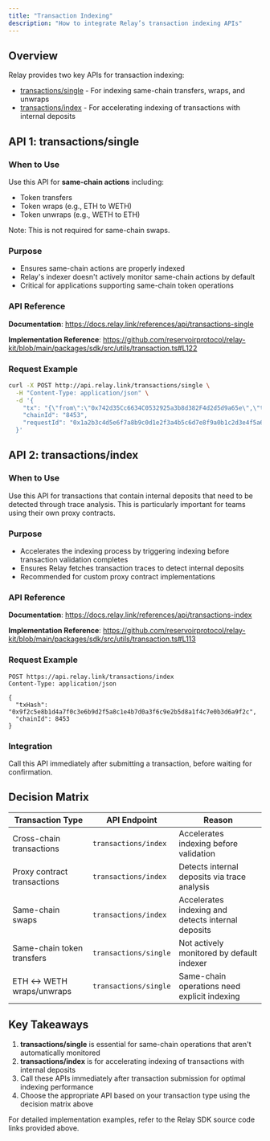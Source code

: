 ```yaml
---
title: "Transaction Indexing"
description: "How to integrate Relay’s transaction indexing APIs"
---
```


## Overview

Relay provides two key APIs for transaction indexing:

- [transactions/single](/references/api/transactions-single) - For indexing same-chain transfers, wraps, and unwraps
- [transactions/index](/references/api/transactions-index) - For accelerating indexing of transactions with internal deposits

## API 1: transactions/single

### When to Use

Use this API for **same-chain actions** including:

- Token transfers
- Token wraps (e.g., ETH to WETH)
- Token unwraps (e.g., WETH to ETH)

Note: This is not required for same-chain swaps.

### Purpose

- Ensures same-chain actions are properly indexed
- Relay's indexer doesn't actively monitor same-chain actions by default
- Critical for applications supporting same-chain token operations

### API Reference

**Documentation**: https://docs.relay.link/references/api/transactions-single

**Implementation Reference**: https://github.com/reservoirprotocol/relay-kit/blob/main/packages/sdk/src/utils/transaction.ts#L122

### Request Example

```bash
curl -X POST http://api.relay.link/transactions/single \
  -H "Content-Type: application/json" \
  -d '{
    "tx": "{\"from\":\"0x742d35Cc6634C0532925a3b8d382F4d2d5d9a65e\",\"to\":\"0x833589fCD6eDb6E08f4c7C32D4f71b54bdA02913\",\"data\":\"0xa9059cbb000000000000000000000000742d35cc6634c0532925a3b8d382f4d2d5d9a65e0000000000000000000000000000000000000000000000000de0b6b3a7640000\",\"value\":\"0\",\"chainId\":8453,\"txHash\":\"0x7d1af7f8c6b5e9d4a2f3b8c7e6d9f2a5b4c7e8d1f6a3b9c2e5d8f1a4b7c0e3d6\"}",
    "chainId": "8453",
    "requestId": "0x1a2b3c4d5e6f7a8b9c0d1e2f3a4b5c6d7e8f9a0b1c2d3e4f5a6b7c8d9e0f1a2b"
  }'
```

## API 2: transactions/index

### When to Use

Use this API for transactions that contain internal deposits that need to be detected through trace analysis. This is particularly important for teams using their own proxy contracts.

### Purpose

- Accelerates the indexing process by triggering indexing before transaction validation completes
- Ensures Relay fetches transaction traces to detect internal deposits
- Recommended for custom proxy contract implementations

### API Reference

**Documentation**: https://docs.relay.link/references/api/transactions-index

**Implementation Reference**: https://github.com/reservoirprotocol/relay-kit/blob/main/packages/sdk/src/utils/transaction.ts#L113

### Request Example

```http
POST https://api.relay.link/transactions/index
Content-Type: application/json

{
  "txHash": "0x9f2c5e8b1d4a7f0c3e6b9d2f5a8c1e4b7d0a3f6c9e2b5d8a1f4c7e0b3d6a9f2c",
  "chainId": 8453
}
```

### Integration

Call this API immediately after submitting a transaction, before waiting for confirmation.

## Decision Matrix

| Transaction Type            | API Endpoint          | Reason                                             |
| --------------------------- | --------------------- | -------------------------------------------------- |
| Cross-chain transactions    | `transactions/index`  | Accelerates indexing before validation             |
| Proxy contract transactions | `transactions/index`  | Detects internal deposits via trace analysis       |
| Same-chain swaps            | `transactions/index`  | Accelerates indexing and detects internal deposits |
| Same-chain token transfers  | `transactions/single` | Not actively monitored by default indexer          |
| ETH ↔ WETH wraps/unwraps    | `transactions/single` | Same-chain operations need explicit indexing       |

## Key Takeaways

1. **transactions/single** is essential for same-chain operations that aren't automatically monitored
2. **transactions/index** is for accelerating indexing of transactions with internal deposits
3. Call these APIs immediately after transaction submission for optimal indexing performance
4. Choose the appropriate API based on your transaction type using the decision matrix above

For detailed implementation examples, refer to the Relay SDK source code links provided above.